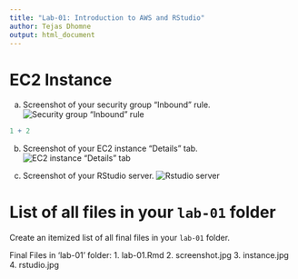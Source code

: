 ```yaml
---
title: "Lab-01: Introduction to AWS and RStudio"
author: Tejas Dhomne
output: html_document
---
```


# EC2 Instance

a.  Screenshot of your security group "Inbound" rule. 
![Security group "Inbound" rule](screenshot.jpg)


```r
1 + 2
```

b.  Screenshot of your EC2 instance "Details" tab.
![EC2 instance "Details" tab](instance.jpg)

c.  Screenshot of your RStudio server.
![Rstudio server](rstudio.jpg)

# List of all files in your `lab-01` folder

Create an itemized list of all final files in your `lab-01` folder.

Final Files in 'lab-01' folder:
1. lab-01.Rmd
2. screenshot.jpg
3. instance.jpg
4. rstudio.jpg